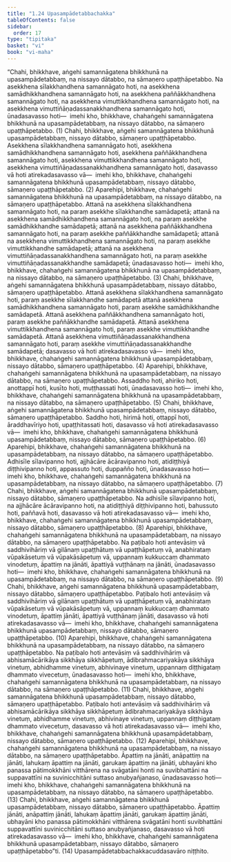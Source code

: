 ```yaml
---
title: "1.24 Upasampādetabbachakka"
tableOfContents: false
sidebar:
  order: 17
type: "tipitaka"
basket: "vi"
book: "vi-maha"
---
```



<DynamicBreadcrumb />

<Division number="85" book="vi-maha">

<Paragraph number="386" book="vi-maha">
“Chahi, bhikkhave, aṅgehi samannāgatena bhikkhunā na upasampādetabbaṃ, na nissayo dātabbo, na sāmaṇero upaṭṭhāpetabbo. Na asekkhena sīlakkhandhena samannāgato hoti, na asekkhena samādhikkhandhena samannāgato hoti, na asekkhena paññākkhandhena samannāgato hoti, na asekkhena vimuttikkhandhena samannāgato hoti, na asekkhena vimuttiñāṇadassanakkhandhena samannāgato hoti, ūnadasavasso hoti—  imehi kho, bhikkhave, chahaṅgehi samannāgatena bhikkhunā na upasampādetabbaṃ, na nissayo dātabbo, na sāmaṇero upaṭṭhāpetabbo. (1)
</Paragraph>

<Paragraph number="387" book="vi-maha">
Chahi, bhikkhave, aṅgehi samannāgatena bhikkhunā upasampādetabbaṃ, nissayo dātabbo, sāmaṇero upaṭṭhāpetabbo. Asekkhena sīlakkhandhena samannāgato hoti, asekkhena samādhikkhandhena samannāgato hoti, asekkhena paññākkhandhena samannāgato hoti, asekkhena vimuttikkhandhena samannāgato hoti, asekkhena vimuttiñāṇadassanakkhandhena samannāgato hoti, dasavasso vā hoti atirekadasavasso vā—  imehi kho, bhikkhave, chahaṅgehi samannāgatena bhikkhunā upasampādetabbaṃ, nissayo dātabbo, sāmaṇero upaṭṭhāpetabbo. (2)
</Paragraph>

<Paragraph number="388" book="vi-maha">
Aparehipi, bhikkhave, chahaṅgehi samannāgatena bhikkhunā na upasampādetabbaṃ, na nissayo dātabbo, na sāmaṇero upaṭṭhāpetabbo. Attanā na asekkhena sīlakkhandhena samannāgato hoti, na paraṃ asekkhe sīlakkhandhe samādapetā; attanā na asekkhena samādhikkhandhena samannāgato hoti, na paraṃ asekkhe samādhikkhandhe samādapetā; attanā na asekkhena paññākkhandhena samannāgato hoti, na paraṃ asekkhe paññākkhandhe samādapetā; attanā na asekkhena vimuttikkhandhena samannāgato hoti, na paraṃ asekkhe vimuttikkhandhe samādapetā; attanā na asekkhena vimuttiñāṇadassanakkhandhena samannāgato hoti, na paraṃ asekkhe vimuttiñāṇadassanakkhandhe samādapetā; ūnadasavasso hoti—  imehi kho, bhikkhave, chahaṅgehi samannāgatena bhikkhunā na upasampādetabbaṃ, na nissayo dātabbo, na sāmaṇero upaṭṭhāpetabbo. (3)
</Paragraph>

<Paragraph number="389" book="vi-maha">
Chahi, bhikkhave, aṅgehi samannāgatena bhikkhunā upasampādetabbaṃ, nissayo dātabbo, sāmaṇero upaṭṭhāpetabbo. Attanā asekkhena sīlakkhandhena samannāgato hoti, paraṃ asekkhe sīlakkhandhe samādapetā attanā asekkhena samādhikkhandhena samannāgato hoti, paraṃ asekkhe samādhikkhandhe samādapetā. Attanā asekkhena paññākkhandhena samannāgato hoti, paraṃ asekkhe paññākkhandhe samādapetā. Attanā asekkhena vimuttikkhandhena samannāgato hoti, paraṃ asekkhe vimuttikkhandhe samādapetā. Attanā asekkhena vimuttiñāṇadassanakkhandhena samannāgato hoti, paraṃ asekkhe vimuttiñāṇadassanakkhandhe samādapetā; dasavasso vā hoti atirekadasavasso vā—  imehi kho, bhikkhave, chahaṅgehi samannāgatena bhikkhunā upasampādetabbaṃ, nissayo dātabbo, sāmaṇero upaṭṭhāpetabbo. (4)
</Paragraph>

<Paragraph number="390" book="vi-maha">
Aparehipi, bhikkhave, chahaṅgehi samannāgatena bhikkhunā na upasampādetabbaṃ, na nissayo dātabbo, na sāmaṇero upaṭṭhāpetabbo. Assaddho hoti, ahiriko hoti, anottappī hoti, kusīto hoti, muṭṭhassati hoti, ūnadasavasso hoti—  imehi kho, bhikkhave, chahaṅgehi samannāgatena bhikkhunā na upasampādetabbaṃ, na nissayo dātabbo, na sāmaṇero upaṭṭhāpetabbo. (5)
</Paragraph>

<Paragraph number="391" book="vi-maha">
Chahi, bhikkhave, aṅgehi samannāgatena bhikkhunā upasampādetabbaṃ, nissayo dātabbo, sāmaṇero upaṭṭhāpetabbo. Saddho hoti, hirimā hoti, ottappī hoti, āraddhavīriyo hoti, upaṭṭhitassati hoti, dasavasso vā hoti atirekadasavasso vā—  imehi kho, bhikkhave, chahaṅgehi samannāgatena bhikkhunā upasampādetabbaṃ, nissayo dātabbo, sāmaṇero upaṭṭhāpetabbo. (6)
</Paragraph>

<Paragraph number="392" book="vi-maha">
Aparehipi, bhikkhave, chahaṅgehi samannāgatena bhikkhunā na upasampādetabbaṃ, na nissayo dātabbo, na sāmaṇero upaṭṭhāpetabbo. Adhisīle sīlavipanno hoti, ajjhācāre ācāravipanno hoti, atidiṭṭhiyā diṭṭhivipanno hoti, appassuto hoti, duppañño hoti, ūnadasavasso hoti—  imehi kho, bhikkhave, chahaṅgehi samannāgatena bhikkhunā na upasampādetabbaṃ, na nissayo dātabbo, na sāmaṇero upaṭṭhāpetabbo. (7)
</Paragraph>

<Paragraph number="393" book="vi-maha">
Chahi, bhikkhave, aṅgehi samannāgatena bhikkhunā upasampādetabbaṃ, nissayo dātabbo, sāmaṇero upaṭṭhāpetabbo. Na adhisīle sīlavipanno hoti, na ajjhācāre ācāravipanno hoti, na atidiṭṭhiyā diṭṭhivipanno hoti, bahussuto hoti, paññavā hoti, dasavasso vā hoti atirekadasavasso vā—  imehi kho, bhikkhave, chahaṅgehi samannāgatena bhikkhunā upasampādetabbaṃ, nissayo dātabbo, sāmaṇero upaṭṭhāpetabbo. (8)
</Paragraph>

<Paragraph number="394" book="vi-maha">
Aparehipi, bhikkhave, chahaṅgehi samannāgatena bhikkhunā na upasampādetabbaṃ, na nissayo dātabbo, na sāmaṇero upaṭṭhāpetabbo. Na paṭibalo hoti antevāsiṃ vā saddhivihāriṃ vā gilānaṃ upaṭṭhātuṃ vā upaṭṭhāpetuṃ vā, anabhirataṃ vūpakāsetuṃ vā vūpakāsāpetuṃ vā, uppannaṃ kukkuccaṃ dhammato vinodetuṃ, āpattiṃ na jānāti, āpattiyā vuṭṭhānaṃ na jānāti, ūnadasavasso hoti—  imehi kho, bhikkhave, chahaṅgehi samannāgatena bhikkhunā na upasampādetabbaṃ, na nissayo dātabbo, na sāmaṇero upaṭṭhāpetabbo. (9)
</Paragraph>

<Paragraph number="395" book="vi-maha">
Chahi, bhikkhave, aṅgehi samannāgatena bhikkhunā upasampādetabbaṃ, nissayo dātabbo, sāmaṇero upaṭṭhāpetabbo. Paṭibalo hoti antevāsiṃ vā saddhivihāriṃ vā gilānaṃ upaṭṭhātuṃ vā upaṭṭhāpetuṃ vā, anabhirataṃ vūpakāsetuṃ vā vūpakāsāpetuṃ vā, uppannaṃ kukkuccaṃ dhammato vinodetuṃ, āpattiṃ jānāti, āpattiyā vuṭṭhānaṃ jānāti, dasavasso vā hoti atirekadasavasso vā—  imehi kho, bhikkhave, chahaṅgehi samannāgatena bhikkhunā upasampādetabbaṃ, nissayo dātabbo, sāmaṇero upaṭṭhāpetabbo. (10)
</Paragraph>

<Paragraph number="396" book="vi-maha">
Aparehipi, bhikkhave, chahaṅgehi samannāgatena bhikkhunā na upasampādetabbaṃ, na nissayo dātabbo, na sāmaṇero upaṭṭhāpetabbo. Na paṭibalo hoti antevāsiṃ vā saddhivihāriṃ vā abhisamācārikāya sikkhāya sikkhāpetuṃ, ādibrahmacariyakāya sikkhāya vinetuṃ, abhidhamme vinetuṃ, abhivinaye vinetuṃ, uppannaṃ diṭṭhigataṃ dhammato vivecetuṃ, ūnadasavasso hoti—  imehi kho, bhikkhave, chahaṅgehi samannāgatena bhikkhunā na upasampādetabbaṃ, na nissayo dātabbo, na sāmaṇero upaṭṭhāpetabbo. (11)
</Paragraph>

<Paragraph number="397" book="vi-maha">
Chahi, bhikkhave, aṅgehi samannāgatena bhikkhunā upasampādetabbaṃ, nissayo dātabbo, sāmaṇero upaṭṭhāpetabbo. Paṭibalo hoti antevāsiṃ vā saddhivihāriṃ vā abhisamācārikāya sikkhāya sikkhāpetuṃ ādibrahmacariyakāya sikkhāya vinetuṃ, abhidhamme vinetuṃ, abhivinaye vinetuṃ, uppannaṃ diṭṭhigataṃ dhammato vivecetuṃ, dasavasso vā hoti atirekadasavasso vā—  imehi kho, bhikkhave, chahaṅgehi samannāgatena bhikkhunā upasampādetabbaṃ, nissayo dātabbo, sāmaṇero upaṭṭhāpetabbo. (12)
</Paragraph>

<Paragraph number="398" book="vi-maha">
Aparehipi, bhikkhave, chahaṅgehi samannāgatena bhikkhunā na upasampādetabbaṃ, na nissayo dātabbo, na sāmaṇero upaṭṭhāpetabbo. Āpattiṃ na jānāti, anāpattiṃ na jānāti, lahukaṃ āpattiṃ na jānāti, garukaṃ āpattiṃ na jānāti, ubhayāni kho panassa pātimokkhāni vitthārena na svāgatāni honti na suvibhattāni na suppavattīni na suvinicchitāni suttaso anubyañjanaso, ūnadasavasso hoti—  imehi kho, bhikkhave, chahaṅgehi samannāgatena bhikkhunā na upasampādetabbaṃ, na nissayo dātabbo, na sāmaṇero upaṭṭhāpetabbo. (13)
</Paragraph>

<Paragraph number="399" book="vi-maha">
Chahi, bhikkhave, aṅgehi samannāgatena bhikkhunā upasampādetabbaṃ, nissayo dātabbo, sāmaṇero upaṭṭhāpetabbo. Āpattiṃ jānāti, anāpattiṃ jānāti, lahukaṃ āpattiṃ jānāti, garukaṃ āpattiṃ jānāti, ubhayāni kho panassa pātimokkhāni vitthārena svāgatāni honti suvibhattāni suppavattīni suvinicchitāni suttaso anubyañjanaso, dasavasso vā hoti atirekadasavasso vā—  imehi kho, bhikkhave, chahaṅgehi samannāgatena bhikkhunā upasampādetabbaṃ, nissayo dātabbo, sāmaṇero upaṭṭhāpetabbo”ti. (14)

</Paragraph>
</Division>

<Paragraph number="400" type="center" book="vi-maha">
Upasampādetabbachakkacuddasavāro niṭṭhito.
</Paragraph>
